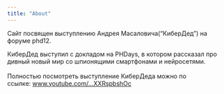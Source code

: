```yaml
---
title: "About"
---
```


Сайт посвящен выступлению Андрея Масаловича("КиберДед") на форуме phd12.

КиберДед выступил с докладом на PHDays, в котором рассказал про дивный новый мир со шпионящими смартфонами и нейросетями.\
\
Полностью посмотреть выступление КиберДеда можно по ссылке: [www.youtube.com/\...XXRspbshOc](https://www.youtube.com/watch?v=iXXRspbshOc)
